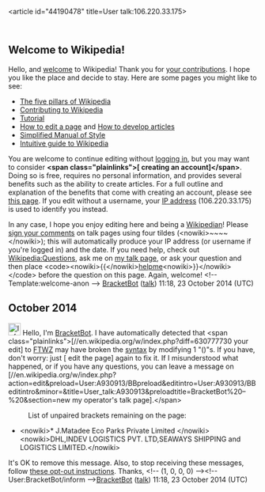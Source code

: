 <article id="44190478" title=User talk:106.220.33.175>
	<talkpage id="44190478" title="User talk:106.220.33.175">
== Welcome to Wikipedia! ==

Hello, and [[Wikipedia:Introduction|welcome]] to Wikipedia! Thank you for [[Special:Contributions/106.220.33.175|your contributions]]. I hope you like the place and decide to stay. Here are some pages you might like to see:

* [[Wikipedia:Five pillars|The five pillars of Wikipedia]]
* [[Wikipedia:Contributing to Wikipedia|Contributing to Wikipedia]]
* [[Wikipedia:Tutorial|Tutorial]]
* [[Wikipedia:How to edit a page|How to edit a page]] and [[Wikipedia:Article development|How to develop articles]]
* [[Wikipedia:Simplified Manual of Style|Simplified Manual of Style]]
* [[Help:Wikipedia: The Missing Manual/Introduction|Intuitive guide to Wikipedia]]

You are welcome to continue editing without [[Special:Userlogin|logging in]], but you may want to consider '''&lt;span class=&quot;plainlinks&quot;&gt;[{{fullurl:Special:Userlogin|type=signup&amp;campaign=anonwelcometemplate}} creating an account]&lt;/span&gt;'''. Doing so is free, requires no personal information, and provides several benefits such as the ability to create articles. For a full outline and explanation of the benefits that come with creating an account, please see [[Wikipedia:Why create an account?|this page]]. If you edit without a username, your [[IP address]] (106.220.33.175) is used to identify you instead.

In any case, I hope you enjoy editing here and being a [[Wikipedia:Wikipedians|Wikipedian]]! Please [[Wikipedia:Signatures|sign your comments]] on talk pages using four tildes (&lt;nowiki&gt;~~~~&lt;/nowiki&gt;); this will automatically produce your IP address (or username if you're logged in) and the date. If you need help, check out [[Wikipedia:Questions]], ask me on [[User talk:BracketBot|my talk page]], or ask your question and then place &lt;code&gt;&lt;nowiki&gt;{{&lt;/nowiki&gt;[[:Category:Wikipedians looking for help|helpme]]&lt;nowiki&gt;}}&lt;/nowiki&gt;&lt;/code&gt; before the question on this page. Again, welcome! &lt;!-- Template:welcome-anon --&gt; [[User:BracketBot|BracketBot]] ([[User talk:BracketBot|talk]]) 11:18, 23 October 2014 (UTC)

== October 2014 ==

[[File:Information.svg|25px|alt=|link=]] Hello, I'm [[User:BracketBot|BracketBot]]. I have automatically detected that &lt;span class=&quot;plainlinks&quot;&gt;[//en.wikipedia.org/w/index.php?diff=630777730 your edit] to [[FTWZ]] may have broken the [[syntax]] by modifying 1 &quot;()&quot;s. If you have, don't worry: just [{{fullurl:FTWZ|action=edit&amp;minor=minor&amp;summary=Fixing+typo+raised+by+%5B%5BUser%3ABracketBot%7CBracketBot%5D%5D}} edit the page] again to fix it. If I misunderstood what happened, or if you have any questions, you can leave a message on [//en.wikipedia.org/w/index.php?action=edit&amp;preload=User:A930913/BBpreload&amp;editintro=User:A930913/BBeditintro&amp;minor=&amp;title=User_talk:A930913&amp;preloadtitle=BracketBot%20–%20{{subst&lt;/noinclude&gt;:REVISIONUSER}}&amp;section=new my operator's talk page].&lt;/span&gt;
:List of unpaired brackets remaining on the page:
*&lt;nowiki&gt;* J.Matadee Eco Parks Private Limited &lt;/nowiki&gt;{{red|'''&amp;#40;'''}}&lt;nowiki&gt;DHL,INDEV LOGISTICS PVT. LTD,SEAWAYS SHIPPING and LOGISTICS LIMITED.&lt;/nowiki&gt;
It's OK to remove this message. Also, to stop receiving these messages, follow [[User:BracketBot#Opting out|these opt-out instructions]]. Thanks, &lt;!-- (1, 0, 0, 0) --&gt;&lt;!-- User:BracketBot/inform --&gt;[[User:BracketBot|BracketBot]] ([[User talk:BracketBot|talk]]) 11:18, 23 October 2014 (UTC)
	</talkpage>
</article>